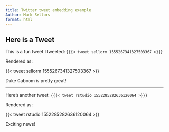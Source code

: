 ```yaml
---
title: Twitter tweet embedding example
Author: Mark Sellors
format: html
---
```


## Here is a Tweet 

This is a fun tweet I tweeted: `{{{< tweet sellorm 1555267341327503367 >}}}`

Rendered as:

{{< tweet sellorm 1555267341327503367 >}}

Duke Caboom _is_ pretty great!

---

Here's another tweet: `{{{< tweet rstudio 1552285282636120064 >}}}`

Rendered as:

{{< tweet rstudio 1552285282636120064 >}}

Exciting news!
